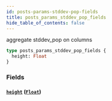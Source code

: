 ```yaml
---
id: posts-params-stddev-pop-fields
title: posts_params_stddev_pop_fields
hide_table_of_contents: false
---
```


aggregate stddev_pop on columns

```graphql
type posts_params_stddev_pop_fields {
  height: Float
}
```

### Fields

#### [`height`](#) ([`Float`](/07-graphql/scalars/float))
